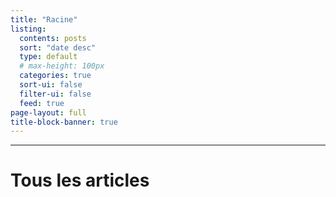 ```yaml
---
title: "Racine"
listing:
  contents: posts
  sort: "date desc"
  type: default
  # max-height: 100px
  categories: true
  sort-ui: false
  filter-ui: false
  feed: true
page-layout: full
title-block-banner: true
---
```


<!-- # Séries -->

<!-- ##### [Projet : Guide de biodiversité](biodiv_qc-series.html) -->

<!-- Dans cette série, on fait un projet utilisant la science citoyenne pour extraire les observations les plus fréquentes. -->

------------------------------------------------------------------------

# Tous les articles
